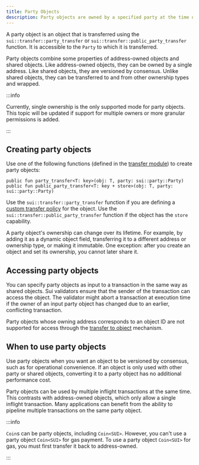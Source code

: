 ```yaml
---
title: Party Objects
description: Party objects are owned by a specified party at the time of transfer and versioned by consensus. Learn how to create and access these objects.
---
```


A party object is an object that is transferred using the `sui::transfer::party_transfer` or `sui::transfer::public_party_transfer` function. It is accessible to the `Party` to which it is transferred.


Party objects combine some properties of address-owned objects and shared objects. Like address-owned objects, they can be owned by a single address. Like shared objects, they are versioned by consensus. Unlike shared objects, they can be transferred to and from other ownership types and wrapped.

:::info

Currently, single ownership is the only supported mode for party objects. This topic will be updated if support for multiple owners or more granular permissions is added.

:::

## Creating party objects

Use one of the following functions (defined in the [transfer module](https://github.com/MystenLabs/sui/blob/main/crates/sui-framework/packages/sui-framework/sources/transfer.move)) to create party objects:

```move
public fun party_transfer<T: key>(obj: T, party: sui::party::Party)
public fun public_party_transfer<T: key + store>(obj: T, party: sui::party::Party)
```

Use the `sui::transfer::party_transfer` function if you are defining a [custom transfer policy](../transfers/custom-rules.mdx) for the object. Use the `sui::transfer::public_party_transfer` function if the object has the `store` capability.

A party object's ownership can change over its lifetime. For example, by adding it as a dynamic object field, transferring it to a different address or ownership type, or making it immutable. One exception: after you create an object and set its ownership, you cannot later share it.

## Accessing party objects

You can specify party objects as input to a transaction in the same way as shared objects. Sui validators ensure that the sender of the transaction can access the object. The validator might abort a transaction at execution time if the owner of an input party object has changed due to an earlier, conflicting transaction.

Party objects whose owning address corresponds to an object ID are not supported for access through the [transfer to object](../transfers/transfer-to-object.mdx) mechanism.

## When to use party objects

Use party objects when you want an object to be versioned by consensus, such as for operational convenience. If an object is only used with other party or shared objects, converting it to a party object has no additional performance cost.

Party objects can be used by multiple inflight transactions at the same time. This contrasts with address-owned objects, which only allow a single inflight transaction. Many applications can benefit from the ability to pipeline multiple transactions on the same party object.

:::info

`Coin`s can be party objects, including `Coin<SUI>`. However, you can't use a party object `Coin<SUI>` for gas payment. To use a party object `Coin<SUI>` for gas, you must first transfer it back to address-owned.

:::